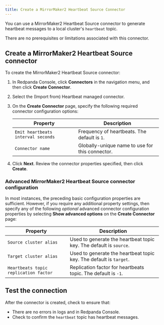 ```yaml
---
title: Create a MirrorMaker2 Heartbeat Source Connector
---
```


<head>
    <meta name="title" content="Create a MirrorMaker2 HeartbeatSource Connector | Redpanda Docs"/>
    <meta name="description" content="Use the Redpanda Cloud UI to create a MirrorMaker2 Heartbeat Source Connector."/>
    <link rel="canonical" href="https://docs.redpanda.com/docs/deploy/deployment-option/cloud/managed-connectors/create-mmaker-heartbeat-connector/" />
</head>

You can use a MirrorMaker2 Heartbeat Source connector to generate heartbeat messages
to a local cluster's `heartbeat` topic.

There are no prerequisites or limitations associated with this connector.

## Create a MirrorMaker2 Heartbeat Source connector

To create the MirrorMaker2 Heartbeat Source connector:

1. In Redpanda Console, click **Connectors** in the navigation menu, and then
   click **Create Connector**.
2. Select the (Import from) Heartbeat managed connector.
3. On the **Create Connector** page, specify the following required connector
   configuration options:

   | Property                             | Description |
   | ------------------------------------ | ----------- |
   | `Emit heartbeats interval seconds` | Frequency of heartbeats. The default is `1`. |
   | `Connector name` | Globally-unique name to use for this connector. |
 4. Click **Next**. Review the connector properties specified, then click **Create**.

### Advanced MirrorMaker2 Heartbeat Source connector configuration

In most instances, the preceding basic configuration properties are sufficient.
However, if you require any additional property settings, then specify any of the following
_optional_ advanced connector configuration properties by selecting **Show advanced options**
on the **Create Connector** page:

| Property                     | Description |
| ---------------------------- | ----------- |
| `Source cluster alias`  | Used to generate the heartbeat topic key. The default is `source`. |
| `Target cluster alias` | Used to generate the heartbeat topic key. The default is `target`. |
| `Heartbeats topic replication factor` | Replication factor for heartbeats topic. The default is `-1`.|

## Test the connection

After the connector is created, check to ensure that:

- There are no errors in logs and in Redpanda Console.
- Check to confirm the `heartbeat` topic has heartbeat messages.
